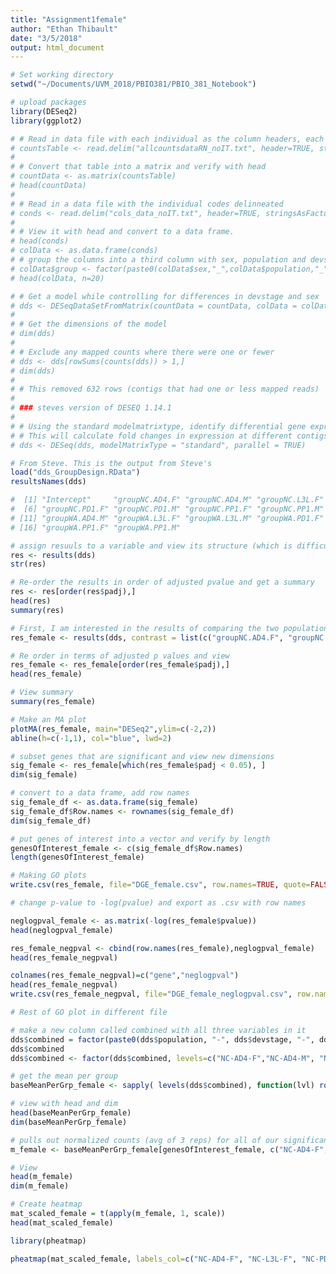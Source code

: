 ```yaml
---
title: "Assignment1female"
author: "Ethan Thibault"
date: "3/5/2018"
output: html_document
---
```


```r
# Set working directory
setwd("~/Documents/UVM_2018/PBIO381/PBIO_381_Notebook")

# upload packages
library(DESeq2)
library(ggplot2)

# # Read in data file with each individual as the column headers, each contig being mapped to as the row names and the number of counts per contig per individual
# countsTable <- read.delim("allcountsdataRN_noIT.txt", header=TRUE, stringsAsFactors = TRUE, row.names = 1)
# 
# # Convert that table into a matrix and verify with head
# countData <- as.matrix(countsTable)
# head(countData)
# 
# # Read in a data file with the individual codes delinneated
# conds <- read.delim("cols_data_noIT.txt", header=TRUE, stringsAsFactors =  TRUE, row.names = 1)
# 
# # View it with head and convert to a data frame.
# head(conds)
# colData <- as.data.frame(conds)
# # group the columns into a third column with sex, population and devstage and head to verify
# colData$group <- factor(paste0(colData$sex,"_",colData$population,"_",colData$devstage))
# head(colData, n=20)

# # Get a model while controlling for differences in devstage and sex
# dds <- DESeqDataSetFromMatrix(countData = countData, colData = colData, design = ~ group)
# 
# # Get the dimensions of the model
# dim(dds)
# 
# # Exclude any mapped counts where there were one or fewer
# dds <- dds[rowSums(counts(dds)) > 1,]
# dim(dds)
# 
# # This removed 632 rows (contigs that had one or less mapped reads)
# 
# ### steves version of DESEQ 1.14.1
# 
# # Using the standard modelmatrixtype, identify differential gene expression using DESeq
# # This will calculate fold changes in expression at different contigs and give me p values and adjusted p values as well
# dds <- DESeq(dds, modelMatrixType = "standard", parallel = TRUE)

# From Steve. This is the output from Steve's
load("dds_GroupDesign.RData")
resultsNames(dds)

#  [1] "Intercept"     "groupNC.AD4.F" "groupNC.AD4.M" "groupNC.L3L.F" "groupNC.L3L.M"
#  [6] "groupNC.PD1.F" "groupNC.PD1.M" "groupNC.PP1.F" "groupNC.PP1.M" "groupWA.AD4.F"
# [11] "groupWA.AD4.M" "groupWA.L3L.F" "groupWA.L3L.M" "groupWA.PD1.F" "groupWA.PD1.M"
# [16] "groupWA.PP1.F" "groupWA.PP1.M"

# assign resuuls to a variable and view its structure (which is difficult to understand)
res <- results(dds)
str(res)

# Re-order the results in order of adjusted pvalue and get a summary
res <- res[order(res$padj),]
head(res)
summary(res)

# First, I am interested in the results of comparing the two populations, so I am going to extract the results of just the population comparison
res_female <- results(dds, contrast = list(c("groupNC.AD4.F", "groupNC.L3L.F", "groupNC.PD1.F", "groupNC.PP1.F"), c("groupWA.AD4.F", "groupWA.L3L.F", "groupWA.PD1.F", "groupWA.PP1.F")), listValues = c(1/2,-1/2), alpha = 0.05)

# Re order in terms of adjusted p values and view
res_female <- res_female[order(res_female$padj),]
head(res_female)

# View summary
summary(res_female)

# Make an MA plot
plotMA(res_female, main="DESeq2",ylim=c(-2,2))
abline(h=c(-1,1), col="blue", lwd=2)

# subset genes that are significant and view new dimensions
sig_female <- res_female[which(res_female$padj < 0.05), ]
dim(sig_female)

# convert to a data frame, add row names
sig_female_df <- as.data.frame(sig_female)
sig_female_df$Row.names <- rownames(sig_female_df)
dim(sig_female_df)

# put genes of interest into a vector and verify by length
genesOfInterest_female <- c(sig_female_df$Row.names)
length(genesOfInterest_female)

# Making GO plots
write.csv(res_female, file="DGE_female.csv", row.names=TRUE, quote=FALSE)

# change p-value to -log(pvalue) and export as .csv with row names

neglogpval_female <- as.matrix(-log(res_female$pvalue))
head(neglogpval_female)

res_female_negpval <- cbind(row.names(res_female),neglogpval_female)
head(res_female_negpval)

colnames(res_female_negpval)=c("gene","neglogpval")
head(res_female_negpval)
write.csv(res_female_negpval, file="DGE_female_neglogpval.csv", row.names=FALSE,quote=FALSE,col.names=TRUE)

# Rest of GO plot in different file

# make a new column called combined with all three variables in it
dds$combined = factor(paste0(dds$population, "-", dds$devstage, "-", dds$sex))
dds$combined
dds$combined <- factor(dds$combined, levels=c("NC-AD4-F","NC-AD4-M", "NC-L3L-F", "NC-L3L-M", "NC-PD1-F", "NC-PD1-M", "NC-PP1-F", "NC-PP1-M", "WA-AD4-F", "WA-AD4-M", "WA-L3L-F", "WA-L3L-M", "WA-PD1-F", "WA-PD1-M", "WA-PP1-F", "WA-PP1-M"), labels=c("NC-AD4-F","NC-AD4-M", "NC-L3L-F", "NC-L3L-M", "NC-PD1-F", "NC-PD1-M", "NC-PP1-F", "NC-PP1-M", "WA-AD4-F", "WA-AD4-M", "WA-L3L-F", "WA-L3L-M", "WA-PD1-F", "WA-PD1-M", "WA-PP1-F", "WA-PP1-M"))

# get the mean per group
baseMeanPerGrp_female <- sapply( levels(dds$combined), function(lvl) rowMeans( counts(dds,normalized=TRUE)[,dds$combined == lvl] ) )

# view with head and dim
head(baseMeanPerGrp_female)
dim(baseMeanPerGrp_female)

# pulls out normalized counts (avg of 3 reps) for all of our significant genes
m_female <- baseMeanPerGrp_female[genesOfInterest_female, c("NC-AD4-F", "NC-L3L-F", "NC-PD1-F", "NC-PP1-F", "WA-AD4-F", "WA-L3L-F", "WA-PD1-F", "WA-PP1-F")]

# View
head(m_female)
dim(m_female)

# Create heatmap
mat_scaled_female = t(apply(m_female, 1, scale))
head(mat_scaled_female)

library(pheatmap)

pheatmap(mat_scaled_female, labels_col=c("NC-AD4-F", "NC-L3L-F", "NC-PD1-F", "NC-PP1-F", "WA-AD4-F", "WA-L3L-F", "WA-PD1-F", "WA-PP1-F"), cluster_cols=TRUE, cluster_rows=TRUE)




```

